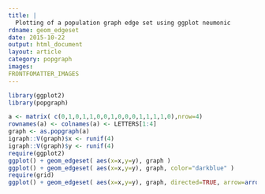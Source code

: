 ```yaml
---
title: |
  Plotting of a population graph edge set using ggplot neumonic
rdname: geom_edgeset
date: 2015-10-22
output: html_document
layout: article
category: popgraph
images:
FRONTFOMATTER_IMAGES
---
```


```r
library(ggplot2)
library(popgraph)
```

```r
a <- matrix( c(0,1,0,1,1,0,0,1,0,0,0,1,1,1,1,0),nrow=4)
rownames(a) <- colnames(a) <- LETTERS[1:4]
graph <- as.popgraph(a)
igraph::V(graph)$x <- runif(4)
igraph::V(graph)$y <- runif(4)
require(ggplot2)
ggplot() + geom_edgeset( aes(x=x,y=y), graph )
ggplot() + geom_edgeset( aes(x=x,y=y), graph, color="darkblue" )
require(grid)
ggplot() + geom_edgeset( aes(x=x,y=y), graph, directed=TRUE, arrow=arrow(length=unit(0.5,"cm")) )



```